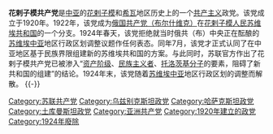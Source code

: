 '''花剌子模共产党'''是[[中亚|中亚]]的[[花剌子模|花剌子模]]和[[希瓦_(乌兹别克斯坦)|希瓦]]地区历史上的一个[[共产主义|共产主义]]政党。该党成立于1920年。1922年，该党成为[[俄国共产党（布尔什维克）|俄国共产党（布尔什维克）]]在[[花剌子模人民苏维埃共和国|花剌子模人民苏维埃共和国]]的一个分支。1924年春天，该党拒绝就当时俄共（布）中央正在酝酿的[[苏维埃中亚|苏维埃中亚]]地区行政区划调整议题作任何表态。同年7月，该党才正式认同了在中亚地区基于民族界限组建新的苏维埃共和国的方案。与此同时，苏联官方作出了花剌子模共产党已被渗入“[[资产阶级|资产阶级]]、[[民族主义|民族主义者]]、[[托洛茨基主义|托洛茨基分子]]的要素，阻碍了新共和国的组建”的结论。1924年末，该党随着[[苏维埃中亚|苏维埃中亚]]地区行政区划的调整而解散。
{{-}}
{{苏联共产党}}
[[Category:苏联共产党|Category:苏联共产党]]
[[Category:乌兹别克斯坦政党|Category:乌兹别克斯坦政党]]
[[Category:哈萨克斯坦政党|Category:哈萨克斯坦政党]]
[[Category:土库曼斯坦政党|Category:土库曼斯坦政党]]
[[Category:亚洲共产党|Category:亚洲共产党]]
[[Category:1920年建立的政党|Category:1920年建立的政党]]
[[Category:1924年廢除|Category:1924年廢除]]
